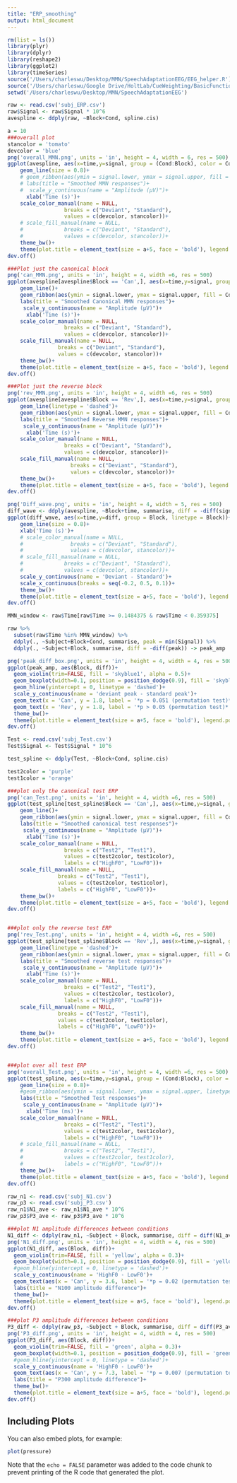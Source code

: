 ```yaml
---
title: "ERP_smoothing"
output: html_document
---
```


```r
rm(list = ls())
library(plyr)
library(dplyr)
library(reshape2)
library(ggplot2)
library(timeSeries)
source('/Users/charleswu/Desktop/MMN/SpeechAdaptationEEG/EEG_helper.R')
source('/Users/charleswu/Google Drive/HoltLab/CueWeighting/BasicFunctions.R')
setwd('/Users/charleswu/Desktop/MMN/SpeechAdaptationEEG')
```



```r
raw <- read.csv('subj_ERP.csv')
raw$Signal <- raw$Signal * 10^6
avespline <- ddply(raw, ~Block+Cond, spline.cis)

a = 10
###overall plot
stancolor = 'tomato'
devcolor = 'blue'
png('overall_MMN.png', units = 'in', height = 4, width = 6, res = 500)
ggplot(avespline, aes(x=time,y=signal, group = (Cond:Block), color = Cond, linetype = Block))+
    geom_line(size = 0.8)+
    # geom_ribbon(aes(ymin = signal.lower, ymax = signal.upper, fill = Cond), alpha = 0.3)+
    # labs(title = "Smoothed MMN responses")+
    #  scale_y_continuous(name = "Amplitude (μV)")+
      xlab('Time (s)')+
    scale_color_manual(name = NULL,
                  breaks = c("Deviant", "Standard"),
                  values = c(devcolor, stancolor))+
    # scale_fill_manual(name = NULL,
    #             breaks = c("Deviant", "Standard"),
    #             values = c(devcolor, stancolor))+
    theme_bw()+
    theme(plot.title = element_text(size = a+5, face = 'bold'), legend.text = element_text( size = a, face = 'bold'), legend.title = element_text(size = a, face = 'bold'), axis.text.x = element_text(size = a, face = 'bold'), axis.text.y = element_text(size = a, face = 'bold'), axis.title = element_text(size = a, face = 'bold'))
dev.off()

###Plot just the canonical block
png('can_MMN.png', units = 'in', height = 4, width =6, res = 500)
ggplot(avespline[avespline$Block == 'Can',], aes(x=time,y=signal, group = Cond, color = Cond))+
    geom_line()+
    geom_ribbon(aes(ymin = signal.lower, ymax = signal.upper, fill = Cond), alpha = 0.3)+
    labs(title = "Smoothed Canonical MMN responses")+
     scale_y_continuous(name = "Amplitude (μV)")+
      xlab('Time (s)')+
    scale_color_manual(name = NULL,
                  breaks = c("Deviant", "Standard"),
                  values = c(devcolor, stancolor))+
    scale_fill_manual(name = NULL,
                breaks = c("Deviant", "Standard"),
                values = c(devcolor, stancolor))+
    theme_bw()+
    theme(plot.title = element_text(size = a+5, face = 'bold'), legend.text = element_text( size = a, face = 'bold'), legend.title = element_text(size = a, face = 'bold'), axis.text.x = element_text(size = a, face = 'bold'), axis.text.y = element_text(size = a, face = 'bold'), axis.title = element_text(size = a, face = 'bold'))
dev.off()

###Plot just the reverse block
png('rev_MMN.png', units = 'in', height = 4, width =6, res = 500)
ggplot(avespline[avespline$Block == 'Rev',], aes(x=time,y=signal, group = Cond, color = Cond))+
    geom_line(linetype = 'dashed')+
    geom_ribbon(aes(ymin = signal.lower, ymax = signal.upper, fill = Cond), linetype = 'dashed', alpha = 0.3)+
    labs(title = "Smoothed Reverse MMN responses")+
     scale_y_continuous(name = "Amplitude (μV)")+
      xlab('Time (s)')+
    scale_color_manual(name = NULL,
                  breaks = c("Deviant", "Standard"),
                  values = c(devcolor, stancolor))+
    scale_fill_manual(name = NULL,
                    breaks = c("Deviant", "Standard"),
                    values = c(devcolor, stancolor))+
    theme_bw()+
    theme(plot.title = element_text(size = a+5, face = 'bold'), legend.text = element_text( size = a, face = 'bold'), legend.title = element_text(size = a, face = 'bold'), axis.text.x = element_text(size = a, face = 'bold'), axis.text.y = element_text(size = a, face = 'bold'), axis.title = element_text(size = a, face = 'bold'))
dev.off()
```


```r
png('Diff_wave.png', units = 'in', height = 4, width = 5, res = 500)
diff_wave <- ddply(avespline, ~Block+time, summarise, diff = -diff(signal))
ggplot(diff_wave, aes(x=time,y=diff, group = Block, linetype = Block))+
    geom_line(size = 0.8)+
    xlab('Time (s)')+
    # scale_color_manual(name = NULL,
    #               breaks = c("Deviant", "Standard"),
    #               values = c(devcolor, stancolor))+
    # scale_fill_manual(name = NULL,
    #             breaks = c("Deviant", "Standard"),
    #             values = c(devcolor, stancolor))+
    scale_y_continuous(name = 'Deviant - Standard')+
    scale_x_continuous(breaks = seq(-0.2, 0.5, 0.1))+
    theme_bw()+
    theme(plot.title = element_text(size = a+5, face = 'bold'), legend.text = element_text( size = a, face = 'bold'), legend.title = element_text(size = a, face = 'bold'), axis.text.x = element_text(size = a, face = 'bold'), axis.text.y = element_text(size = a, face = 'bold'), axis.title = element_text(size = a, face = 'bold'))
dev.off()
```


```r
MMN_window <- raw$Time[raw$Time >= 0.1484375 & raw$Time < 0.359375]

raw %>%
  subset(raw$Time %in% MMN_window) %>%
  ddply(., ~Subject+Block+Cond, summarise, peak = min(Signal)) %>%
  ddply(., ~Subject+Block, summarise, diff = -diff(peak)) -> peak_amp

png('peak_diff_box.png', units = 'in', height = 4, width = 4, res = 500)
ggplot(peak_amp, aes(Block, diff))+
  geom_violin(trim=FALSE, fill = 'skyblue1', alpha = 0.5)+
  geom_boxplot(width=0.1, position = position_dodge(0.9), fill = 'skyblue1', alpha = 0.5)+
  geom_hline(yintercept = 0, linetype = 'dashed')+
  scale_y_continuous(name = 'deviant peak - standard peak')+
  geom_text(x = 'Can', y = 1.8, label = '*p = 0.051 (permutation test)*', color = 'black', size = 3)+
  geom_text(x = 'Rev', y = 1.8, label = '*p > 0.05 (permutation test)*', color = 'black', size = 3)+
  theme_bw()+
  theme(plot.title = element_text(size = a+5, face = 'bold'), legend.position = 'none', legend.text = element_text( size = a, face = 'bold'), legend.title = element_text(size = a, face = 'bold'), axis.text.x = element_text(size = a, face = 'bold'), axis.text.y = element_text(size = a, face = 'bold'), axis.title = element_text(size = a, face = 'bold'))
dev.off()
```



```r
Test <- read.csv('subj_Test.csv')
Test$Signal <- Test$Signal * 10^6

test_spline <- ddply(Test, ~Block+Cond, spline.cis)

test2color = 'purple'
test1color = 'orange'

###plot only the canonical test ERP
png('can_Test.png', units = 'in', height = 4, width =6, res = 500)
ggplot(test_spline[test_spline$Block == 'Can',], aes(x=time,y=signal, group = Cond, color = Cond))+
    geom_line()+
    geom_ribbon(aes(ymin = signal.lower, ymax = signal.upper, fill = Cond), alpha = 0.3)+
    labs(title = "Smoothed canonical test responses")+
     scale_y_continuous(name = "Amplitude (μV)")+
      xlab('Time (s)')+
    scale_color_manual(name = NULL,
                  breaks = c("Test2", "Test1"),
                  values = c(test2color, test1color),
                  labels = c("HighF0", "LowF0"))+
    scale_fill_manual(name = NULL,
                breaks = c("Test2", "Test1"),
                values = c(test2color, test1color),
                labels = c("HighF0", "LowF0"))+
    theme_bw()+
    theme(plot.title = element_text(size = a+5, face = 'bold'), legend.text = element_text( size = a, face = 'bold'), legend.title = element_text(size = a, face = 'bold'), axis.text.x = element_text(size = a, face = 'bold'), axis.text.y = element_text(size = a, face = 'bold'), axis.title = element_text(size = a, face = 'bold'))
dev.off()


###plot only the reverse test ERP
png('rev_Test.png', units = 'in', height = 4, width =6, res = 500)
ggplot(test_spline[test_spline$Block == 'Rev',], aes(x=time,y=signal, group = Cond, color = Cond))+
    geom_line(linetype = 'dashed')+
    geom_ribbon(aes(ymin = signal.lower, ymax = signal.upper, fill = Cond),linetype = 'dashed', alpha = 0.3)+
    labs(title = "Smoothed reverse test responses")+
     scale_y_continuous(name = "Amplitude (μV)")+
      xlab('Time (s)')+
    scale_color_manual(name = NULL,
                  breaks = c("Test2", "Test1"),
                  values = c(test2color, test1color),
                  labels = c("HighF0", "LowF0"))+
    scale_fill_manual(name = NULL,
                breaks = c("Test2", "Test1"),
                values = c(test2color, test1color),
                labels = c("HighF0", "LowF0"))+
    theme_bw()+
    theme(plot.title = element_text(size = a+5, face = 'bold'), legend.text = element_text( size = a, face = 'bold'), legend.title = element_text(size = a, face = 'bold'), axis.text.x = element_text(size = a, face = 'bold'), axis.text.y = element_text(size = a, face = 'bold'), axis.title = element_text(size = a, face = 'bold'))
dev.off()


###plot over all test ERP
png('overall_Test.png', units = 'in', height = 4, width =6, res = 500)
ggplot(test_spline, aes(x=time,y=signal, group = (Cond:Block), color = Cond, linetype = Block))+
    geom_line(size = 0.8)+
    #geom_ribbon(aes(ymin = signal.lower, ymax = signal.upper, linetype = Block, fill = Cond), alpha = 0.3)+
    labs(title = "Smoothed Test responses")+
     scale_y_continuous(name = "Amplitude (μV)")+
      xlab('Time (ms)')+
    scale_color_manual(name = NULL,
                  breaks = c("Test2", "Test1"),
                  values = c(test2color, test1color),
                  labels = c("HighF0", "LowF0"))+
    # scale_fill_manual(name = NULL,
    #             breaks = c("Test2", "Test1"),
    #             values = c(test2color, test1color),
    #             labels = c("HighF0", "LowF0"))+
    theme_bw()+
    theme(plot.title = element_text(size = a+5, face = 'bold'), legend.text = element_text( size = a, face = 'bold'), legend.title = element_text(size = a, face = 'bold'), axis.text.x = element_text(size = a, face = 'bold'), axis.text.y = element_text(size = a, face = 'bold'), axis.title = element_text(size = a, face = 'bold'))
dev.off()
```




```r
raw_n1 <- read.csv('subj_N1.csv')
raw_p3 <- read.csv('subj_P3.csv')
raw_n1$N1_ave <- raw_n1$N1_ave * 10^6
raw_p3$P3_ave <- raw_p3$P3_ave * 10^6

###plot N1 amplitude differences between conditions
N1_diff <- ddply(raw_n1, ~Subject + Block, summarise, diff = diff(N1_ave))
png('N1_diff.png', units = 'in', height = 4, width = 4, res = 500)
ggplot(N1_diff, aes(Block, diff))+
  geom_violin(trim=FALSE, fill = 'yellow', alpha = 0.3)+
  geom_boxplot(width=0.1, position = position_dodge(0.9), fill = 'yellow', alpha = 0.3)+
  #geom_hline(yintercept = 0, linetype = 'dashed')+
  scale_y_continuous(name = 'HighF0 - LowF0')+
  geom_text(aes(x = 'Can', y = 3.6, label = '*p = 0.02 (permutation test)*', color = 'black', size = 3, hjust = 0.1))+
  labs(title = "N100 amplitude difference")+
  theme_bw()+
  theme(plot.title = element_text(size = a+5, face = 'bold'), legend.position = 'none', legend.text = element_text( size = a, face = 'bold'), legend.title = element_text(size = a, face = 'bold'), axis.text.x = element_text(size = a, face = 'bold'), axis.text.y = element_text(size = a, face = 'bold'), axis.title = element_text(size = a, face = 'bold'))
dev.off()

###plot P3 amplitude differences between conditions
P3_diff <- ddply(raw_p3, ~Subject + Block, summarise, diff = diff(P3_ave))
png('P3_diff.png', units = 'in', height = 4, width = 4, res = 500)
ggplot(P3_diff, aes(Block, diff))+
  geom_violin(trim=FALSE, fill = 'green', alpha = 0.3)+
  geom_boxplot(width=0.1, position = position_dodge(0.9), fill = 'green', alpha = 0.3)+
  #geom_hline(yintercept = 0, linetype = 'dashed')+
  scale_y_continuous(name = 'HighF0 - LowF0')+
  geom_text(aes(x = 'Can', y = 7.3, label = '*p = 0.007 (permutation test)*', color = 'black', size = 3, hjust = 0.1))+
  labs(title = "P300 amplitude difference")+
  theme_bw()+
  theme(plot.title = element_text(size = a+5, face = 'bold'), legend.position = 'none', legend.text = element_text( size = a, face = 'bold'), legend.title = element_text(size = a, face = 'bold'), axis.text.x = element_text(size = a, face = 'bold'), axis.text.y = element_text(size = a, face = 'bold'), axis.title = element_text(size = a, face = 'bold'))
dev.off()

```
## Including Plots

You can also embed plots, for example:

```r
plot(pressure)
```

Note that the `echo = FALSE` parameter was added to the code chunk to prevent printing of the R code that generated the plot.
